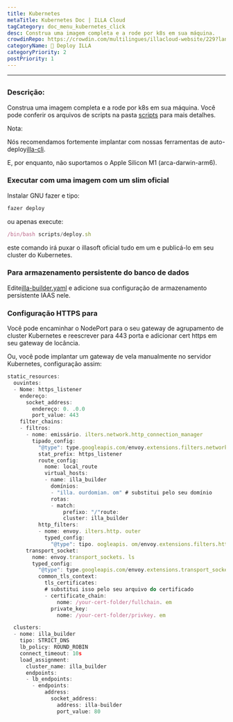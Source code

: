 ```yaml
---
title: Kubernetes
metaTitle: Kubernetes Doc | ILLA Cloud
tagCategory: doc_menu_kubernetes_click
desc: Construa uma imagem completa e a rode por k8s em sua máquina.
crowdinRepo: https://crowdin.com/multilingues/illacloud-website/229?languages=p&filter=basic&value=0
categoryName: 👷 Deploy ILLA
categoryPriority: 2
postPriority: 1
---
```


* * *

## <h2 hidden>Kubernetes</h2>

### Descrição:

Construa uma imagem completa e a rode por k8s em sua máquina. Você pode conferir os arquivos de scripts na pasta [scripts](https://github.com/illacloud/deploy-illa-manually/blob/main/kubernetes/scripts) para mais detalhes.

Nota:

Nós recomendamos fortemente implantar com nossas ferramentas de auto-deploy[illa-cli](https://github.com/illacloud/illa).

E, por enquanto, não suportamos o Apple Silicon M1 (arca-darwin-arm6).

### Executar com uma imagem com um slim oficial

Instalar GNU fazer e tipo:

```jsx
fazer deploy
```

ou apenas execute:

```jsx
/bin/bash scripts/deploy.sh
```

este comando irá puxar o illasoft oficial tudo em um e publicá-lo em seu cluster do Kubernetes.

### Para armazenamento persistente do banco de dados

Edite[illa-builder.yaml](https://github.com/illacloud/deploy-illa-manually/blob/main/kubernetes/illa-builder.yaml) e adicione sua configuração de armazenamento persistente IAAS nele.

### Configuração HTTPS para

Você pode encaminhar o NodePort para o seu gateway de agrupamento de cluster Kubernetes e reescrever para 443 porta e adicionar cert https em seu gateway de locância.

Ou, você pode implantar um gateway de vela manualmente no servidor Kubernetes, configuração assim:

```jsx
static_resources:
  ouvintes:
  - Nome: https_listener
    endereço:
      socket_address:
        endereço: 0. .0.0
        port_value: 443
    filter_chains:
    - filtros:
      - nome: emissário. ilters.network.http_connection_manager
        tipado_config:
          "@type": type.googleapis.com/envoy.extensions.filters.network.http_connection_manager.v3. ttpConnectionManager
          stat_prefix: https_listener
          route_config:
            nome: local_route
            virtual_hosts:
            - name: illa_builder
              domínios:
              - "illa. ourdomian. om" # substitui pelo seu domínio
              rotas:
              - match:
                  prefixo: "/"route:
                  cluster: illa_builder
          http_filters:
          - nome: envoy. ilters.http. outer
            typed_config:
              "@type": tipo. oogleapis. om/envoy.extensions.filters.http.router.v3.Router
      transport_socket:
        nome: envoy.transport_sockets. ls
        typed_config:
          "@type": type.googleapis.com/envoy.extensions.transport_sockets.tls.v3. ownstreamTlsContext
          common_tls_context:
            tls_certificates:
            # substitui isso pelo seu arquivo do certificado
            - certificate_chain:
                nome: /your-cert-folder/fullchain. em
              private_key:
                nome: /your-cert-folder/privkey. em

  clusters:
  - nome: illa_builder
    tipo: STRICT_DNS
    lb_policy: ROUND_ROBIN
    connect_timeout: 10s
    load_assignment:
      cluster_name: illa_builder
      endpoints:
      - lb_endpoints:
        - endpoints:
            address:
              socket_address:
                address: illa-builder
                port_value: 80
```
